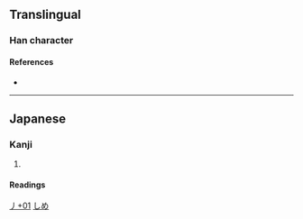 {{also|メ}}
{{character info}}
==Translingual==

===Han character===
{{Han char|rn=4|rad=丿|as=01|sn=2|four=|canj=KU,XXKU|ids=⿻㇢丶}}

====References====
* {{Han ref|kx=0081.181|dkj=00116|hdz=10049.051|uh=4E44|ud=19968}}

----

==Japanese==

===Kanji===
{{ja-kanji|grade=uc|rs=丿01}}

# {{lb|ja|uncommon}} {{alt form|ja|〆}}

====Readings====
{{ja-readings
|kun=しめ-
}}

[[Category:Japanese-only CJKV Characters|丿+01]]

[[Category:Japanese symbols|しめ]]